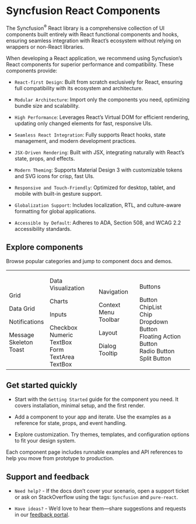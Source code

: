 
<Meta
 title="React components - Introduction & Overview | Syncfusion"
 description="Syncfusion React Components offer high-performance, customizable controls with live demos, perfect for building modern React applications."
/>

# Syncfusion React Components

The Syncfusion<sup>®</sup> React library is a comprehensive collection of UI components built entirely with React functional components and hooks, ensuring seamless integration with React’s ecosystem without relying on wrappers or non-React libraries.

When developing a React application, we recommend using Syncfusion’s React components for superior performance and compatibility. These components provide:

- `React-first Design`: Built from scratch exclusively for React, ensuring full compatibility with its ecosystem and architecture.

- `Modular Architecture`: Import only the components you need, optimizing bundle size and scalability.

- `High Performance`: Leverages React’s Virtual DOM for efficient rendering, updating only changed elements for fast, responsive UIs.

- `Seamless React Integration`: Fully supports React hooks, state management, and modern development practices.

- `JSX-Driven Rendering`: Built with JSX, integrating naturally with React’s state, props, and effects.

- `Modern Theming`: Supports Material Design 3 with customizable tokens and SVG icons for crisp, fast UIs.

- `Responsive and Touch-Friendly`: Optimized for desktop, tablet, and mobile with built-in gesture support.

- `Globalization Support`: Includes localization, RTL, and culture-aware formatting for global applications.

- `Accessible by Default`: Adheres to ADA, Section 508, and WCAG 2.2 accessibility standards.

## Explore components

Browse popular categories and jump to component docs and demos.

<table className="table-scroll-x" id="component-list" style={{ border: 0 }} role="presentation">
  <colgroup>
    <col style={{ width: '25%' }} />
    <col style={{ width: '25%' }} />
    <col style={{ width: '25%' }} />
    <col style={{ width: '25%' }} />
    <col style={{ width: '25%' }} />
  </colgroup>
  <tbody>
    <tr>
      <td>
        <div><p className="control-category">Grid</p></div>
        <div className="control-link"><Link to="/data-grid/overview">Data Grid</Link></div>
        <div><p className="control-category">Notifications</p></div>
        <div className="control-link"><Link to="/message">Message</Link></div>
        <div className="control-link"><Link to="/skeleton">Skeleton</Link></div>
        <div className="control-link"><Link to="/toast">Toast</Link></div>
      </td>
      <td>
        <div><p className="control-category">Data Visualization</p></div>
        <div className="control-link"><Link to="/chart/overview">Charts</Link></div>
        <div><p className="control-category">Inputs</p></div>
        <div className="control-link"><Link to="/checkbox">Checkbox</Link></div>
        <div className="control-link"><Link to="/numeric-textbox">Numeric TextBox</Link></div>
        <div className="control-link"><Link to="/form">Form</Link></div>
        <div className="control-link"><Link to="/textarea">TextArea</Link></div>
        <div className="control-link"><Link to="/textbox">TextBox</Link></div>
      </td>
      <td>
        <div><p className="control-category">Navigation</p></div>
        <div className="control-link"><Link to="/context-menu">Context Menu</Link></div>
        <div className="control-link"><Link to="/toolbar">Toolbar</Link></div>
        <div style={{ marginTop: '20px' }}><p className="control-category">Layout</p></div>
        <div className="control-link"><Link to="/dialog">Dialog</Link></div>
        <div className="control-link"><Link to="/tooltip">Tooltip</Link></div>
      </td>
      <td>
        <div><p className="control-category">Buttons</p></div>
        <div className="control-link"><Link to="/button">Button</Link></div>
        <div className="control-link"><Link to="/chiplist">ChipList</Link></div>
        <div className="control-link"><Link to="/chip">Chip</Link></div>
        <div className="control-link"><Link to="/dropdown-button">Dropdown Button</Link></div>
        <div className="control-link"><Link to="/floating-action-button">Floating Action Button</Link></div>
        <div className="control-link"><Link to="/radio-button">Radio Button</Link></div>
        <div className="control-link"><Link to="/split-button">Split Button</Link></div>
      </td>
    </tr>
  </tbody>
</table>

## Get started quickly

- Start with the `Getting Started` guide for the component you need. It covers installation, minimal setup, and the first render.

- Add a component to your app and iterate. Use the examples as a reference for state, props, and event handling.

- Explore customization. Try themes, templates, and configuration options to fit your design system.

Each component page includes runnable examples and API references to help you move from prototype to production.

## Support and feedback

- `Need help?` - If the docs don’t cover your scenario, open a support ticket or ask on StackOverflow using the tags: `Syncfusion` and `pure-react`.

- `Have ideas?` - We’d love to hear them—share suggestions and requests in our
  <a href="https://www.syncfusion.com/feedback/pure-react" target="_blank" rel="noopener noreferrer" aria-label="Opens link in new tab">feedback portal</a>.